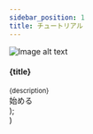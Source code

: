 ```yaml
---
sidebar_position: 1
title: チュートリアル
---
```


  <div class="card-demo">
    <div class="card">
      <div class="card__image">
        <img
          src={image}
          alt="Image alt text"
          title="Logo Title Text 1"
        />
      </div>
      <div class="card__body">
        <h4>{title}</h4>
        <small>
          {description}
        </small>
      </div>
      <div class="card__footer">
        <a class="button button--primary button--outline button--block" to={link}>
          始める
        </a>
      </div>
    </div>
  </div>
);

  <div class="container">
    <div class="row">
      <div class="col col--6">
        <Card title="Re:Earthチュートリアル「ル・コルビジェのアーカイブ」" description="By this tutorial, you will study how to map your content and data on the digital earth. This is a good tutorial for beginner." link="/tutorial/corbusider-archive/about-tutorial" image="/img/tutorial/t_1.jpeg"></Card>
      </div>
        <div class="col col--6">
        <Card title="Re：Earthの3Dモデルを作成する方法" description="This tutorial will briefly introduce the basics of polygonal models and teach you how to use blender to make a simple model." link="/tutorial/create-3d-models-for-reearth/intro" image="/img/tutorial/t_2.jpg"></Card>
      </div>
    </div>
  </div>
)

<Menu></Menu>
